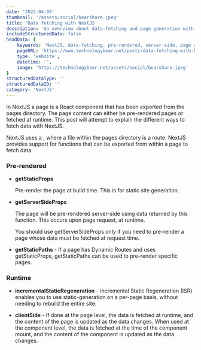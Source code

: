 ```yaml
---
date: '2022-04-09'
thumbnail: '/assets/social/bearshare.jpeg'
title: 'Data fetching with NextJS'
description: 'An overview about data-fetching and page generation with NextJS'
includeStructuredData: false
headData: {
    keywords: 'NextJS, data-fetching, pre-rendered, server-side, page rendering',
    pageURL: 'https://www.technologybear.net/posts/data-fetching-with-NextJS',
    type: 'website',
    datetime: '',
    image: 'https://technologybear.net/assets/social/bearshare.jpeg'
}
structuredDataType: ''
structuredDataID: ''
category: 'NextJS'
---
```



In NextJS a page is a React component that has been exported from the pages directory. The page content can either be pre-rendered pages or fetched at runtime. This post will attempt to explain the different ways to fetch data with NextJS.

NextJS uses a <ExternalLink postID='fetchNextjs' linkID='nextjsRouting' />, where a file within the pages directory is a route. NextJS provides support for functions that can be exported from within a page to fetch data.


<h3>Pre-rendered</h3>

- <b>getStaticProps</b>

    Pre-render the page at build time. This is for static site generation.

- <b>getServerSideProps</b>

    The page will be pre-rendered server-side using data returned by this function. This occurs upon page request, at runtime.

    You should use getServerSideProps only if you need to pre-render a page whose data must be fetched at request time.

- <b>getStaticPaths</b> - If a page has Dynamic Routes and uses getStaticProps, getStaticPaths can be used to pre-render specific pages.    



<h3>Runtime</h3>

- <b>incrementalStaticRegeneration</b> - Incremental Static Regeneration (ISR) enables you to use static-generation on a per-page basis, without needing to rebuild the entire site.

- <b>clientSide</b> - If done at the page level, the data is fetched at runtime, and the content of the page is updated as the data changes. When used at the component level, the data is fetched at the time of the component mount, and the content of the component is updated as the data changes.
